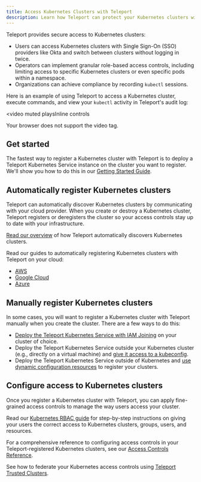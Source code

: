 ```yaml
---
title: Access Kubernetes Clusters with Teleport
description: Learn how Teleport can protect your Kubernetes clusters with RBAC, audit logging, and more.
---
```


Teleport provides secure access to Kubernetes clusters:

- Users can access Kubernetes clusters with Single Sign-On (SSO) providers like
  Okta and switch between clusters without logging in twice.
- Operators can implement granular role-based access controls, including
  limiting access to specific Kubernetes clusters or even specific pods within a
  namespace.
- Organizations can achieve compliance by recording `kubectl` sessions.

Here is an example of using Teleport to access a Kubernetes cluster, execute
commands, and view your `kubectl`  activity in Teleport's audit log:

<video
  muted
  playsInline
  controls
>
  <source
    src="../../img/k8s/k8-access.mp4"
    type="video/mp4"
  />

  <source
    src="../../img/k8s/k8-access.webm"
    type="video/webm"
  />

  Your browser does not support the video tag.
</video>

## Get started

The fastest way to register a Kubernetes cluster with Teleport is to deploy a
Teleport Kubernetes Service instance on the cluster you want to register.
We'll show you how to do this in our [Getting Started
Guide](getting-started.mdx).

## Automatically register Kubernetes clusters

Teleport can automatically discover Kubernetes clusters by communicating with
your cloud provider. When you create or destroy a Kubernetes cluster, Teleport
registers or deregisters the cluster so your access controls stay up to date
with your infrastructure.

[Read our overview](discovery.mdx) of how Teleport automatically discovers
Kubernetes clusters.

Read our guides to automatically registering Kubernetes clusters with Teleport
on your cloud:

- [AWS](./discovery/aws.mdx)
- [Google Cloud](./discovery/google-cloud.mdx)
- [Azure](./discovery/azure.mdx)

## Manually register Kubernetes clusters

In some cases, you will want to register a Kubernetes cluster with Teleport
manually when you create the cluster. There are a few ways to do this:

- [Deploy the Teleport Kubernetes
  Service with IAM Joining](./register-clusters/iam-joining.mdx) on your cluster of
  choice.
- Deploy the Teleport Kubernetes Service outside your Kubernetes cluster (e.g.,
  directly on a virtual machine) and [give it access to a
  kubeconfig](./register-clusters/static-kubeconfig.mdx).
- Deploy the Teleport Kubernetes Service outside of Kubernetes  and [use dynamic
  configuration resources](./register-clusters/dynamic-registration.mdx) to
  register your clusters.

## Configure access to Kubernetes clusters

Once you register a Kubernetes cluster with Teleport, you can apply fine-grained
access controls to manage the way users access your cluster.

Read our [Kubernetes RBAC guide](./manage-access/rbac.mdx) for step-by-step
instructions on giving your users the correct access to Kubernetes clusters,
groups, users, and resources.

For a comprehensive reference to configuring access controls in your
Teleport-registered Kubernetes clusters, see our [Access Controls
Reference](./controls.mdx).

See how to federate your Kubernetes access controls using [Teleport Trusted
Clusters](./manage-access/federation.mdx).
